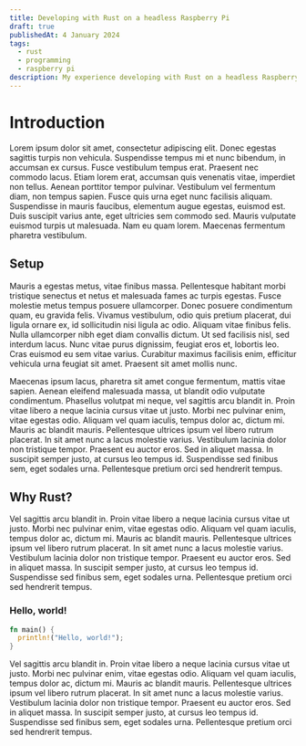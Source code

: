 ```yaml
---
title: Developing with Rust on a headless Raspberry Pi
draft: true
publishedAt: 4 January 2024
tags:
  - rust
  - programming
  - raspberry pi
description: My experience developing with Rust on a headless Raspberry Pi.
---
```


# Introduction

Lorem ipsum dolor sit amet, consectetur adipiscing elit. Donec egestas sagittis turpis non vehicula. Suspendisse tempus mi et nunc bibendum, in accumsan ex cursus. Fusce vestibulum tempus erat. Praesent nec commodo lacus. Etiam lorem erat, accumsan quis venenatis vitae, imperdiet non tellus. Aenean porttitor tempor pulvinar. Vestibulum vel fermentum diam, non tempus sapien. Fusce quis urna eget nunc facilisis aliquam. Suspendisse in mauris faucibus, elementum augue egestas, euismod est. Duis suscipit varius ante, eget ultricies sem commodo sed. Mauris vulputate euismod turpis ut malesuada. Nam eu quam lorem. Maecenas fermentum pharetra vestibulum.

## Setup

Mauris a egestas metus, vitae finibus massa. Pellentesque habitant morbi tristique senectus et netus et malesuada fames ac turpis egestas. Fusce molestie metus tempus posuere ullamcorper. Donec posuere condimentum quam, eu gravida felis. Vivamus vestibulum, odio quis pretium placerat, dui ligula ornare ex, id sollicitudin nisi ligula ac odio. Aliquam vitae finibus felis. Nulla ullamcorper nibh eget diam convallis dictum. Ut sed facilisis nisl, sed interdum lacus. Nunc vitae purus dignissim, feugiat eros et, lobortis leo. Cras euismod eu sem vitae varius. Curabitur maximus facilisis enim, efficitur vehicula urna feugiat sit amet. Praesent sit amet mollis nunc.

Maecenas ipsum lacus, pharetra sit amet congue fermentum, mattis vitae sapien. Aenean eleifend malesuada massa, ut blandit odio vulputate condimentum. Phasellus volutpat mi neque, vel sagittis arcu blandit in. Proin vitae libero a neque lacinia cursus vitae ut justo. Morbi nec pulvinar enim, vitae egestas odio. Aliquam vel quam iaculis, tempus dolor ac, dictum mi. Mauris ac blandit mauris. Pellentesque ultrices ipsum vel libero rutrum placerat. In sit amet nunc a lacus molestie varius. Vestibulum lacinia dolor non tristique tempor. Praesent eu auctor eros. Sed in aliquet massa. In suscipit semper justo, at cursus leo tempus id. Suspendisse sed finibus sem, eget sodales urna. Pellentesque pretium orci sed hendrerit tempus.

## Why Rust?

Vel sagittis arcu blandit in. Proin vitae libero a neque lacinia cursus vitae ut justo. Morbi nec pulvinar enim, vitae egestas odio. Aliquam vel quam iaculis, tempus dolor ac, dictum mi. Mauris ac blandit mauris. Pellentesque ultrices ipsum vel libero rutrum placerat. In sit amet nunc a lacus molestie varius. Vestibulum lacinia dolor non tristique tempor. Praesent eu auctor eros. Sed in aliquet massa. In suscipit semper justo, at cursus leo tempus id. Suspendisse sed finibus sem, eget sodales urna. Pellentesque pretium orci sed hendrerit tempus.

### Hello, world!

```rust
fn main() {
  println!("Hello, world!");
}
```

Vel sagittis arcu blandit in. Proin vitae libero a neque lacinia cursus vitae ut justo. Morbi nec pulvinar enim, vitae egestas odio. Aliquam vel quam iaculis, tempus dolor ac, dictum mi. Mauris ac blandit mauris. Pellentesque ultrices ipsum vel libero rutrum placerat. In sit amet nunc a lacus molestie varius. Vestibulum lacinia dolor non tristique tempor. Praesent eu auctor eros. Sed in aliquet massa. In suscipit semper justo, at cursus leo tempus id. Suspendisse sed finibus sem, eget sodales urna. Pellentesque pretium orci sed hendrerit tempus.
